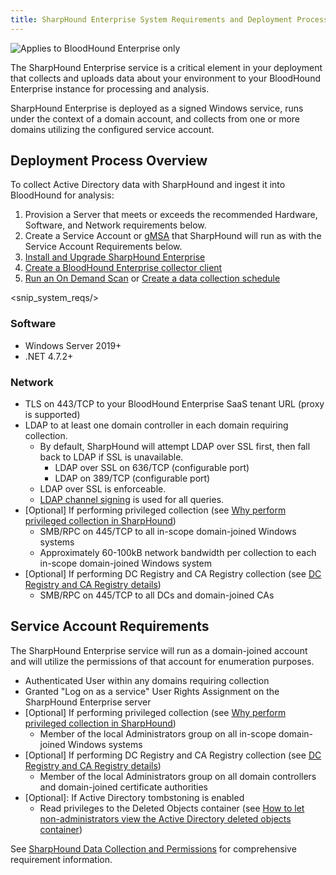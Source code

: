```yaml
---
title: SharpHound Enterprise System Requirements and Deployment Process
---
```


<img noZoom src="/assets/enterprise-edition-pill-tag.svg" alt="Applies to BloodHound Enterprise only"/>

The SharpHound Enterprise service is a critical element in your deployment that collects and uploads data about your environment to your BloodHound Enterprise instance for processing and analysis.

SharpHound Enterprise is deployed as a signed Windows service, runs under the context of a domain account, and collects from one or more domains utilizing the configured service account.

## Deployment Process Overview

To collect Active Directory data with SharpHound and ingest it into BloodHound for analysis:

1.  Provision a Server that meets or exceeds the recommended Hardware, Software, and Network requirements below.
2.  Create a Service Account or [gMSA](https://github.com/SpecterOps/bloodhound-docs/blob/main//install-data-collector/install-sharphound/create-gmsa) that SharpHound will run as with the Service Account Requirements below.
3.  [Install and Upgrade SharpHound Enterprise](https://github.com/SpecterOps/bloodhound-docs/blob/main//install-data-collector/install-sharphound/installation-upgrade)
4.  [Create a BloodHound Enterprise collector client](https://github.com/SpecterOps/bloodhound-docs/blob/main//collect-data/enterprise-collection/create-collector)
5.  [Run an On Demand Scan](https://github.com/SpecterOps/bloodhound-docs/blob/main//collect-data/enterprise-collection/on-demand-scan) or [Create a data collection schedule](https://github.com/SpecterOps/bloodhound-docs/blob/main//collect-data/enterprise-collection/collection-schedule)

<snip_system_reqs/>

### Software

* Windows Server 2019+
* .NET 4.7.2+

### Network

* TLS on 443/TCP to your BloodHound Enterprise SaaS tenant URL (proxy is supported)
* LDAP to at least one domain controller in each domain requiring collection.
    * By default, SharpHound will attempt LDAP over SSL first, then fall back to LDAP if SSL is unavailable.
        * LDAP over SSL on 636/TCP (configurable port)
        * LDAP on 389/TCP (configurable port)
    * LDAP over SSL is enforceable.
    * [LDAP channel signing](https://www.hub.trimarcsecurity.com/post/ldap-channel-binding-and-signing) is used for all queries.
* \[Optional\] If performing privileged collection (see [Why perform privileged collection in SharpHound](https://github.com/SpecterOps/bloodhound-docs/blob/main//collect-data/enterprise-collection/privileged-collection))
    * SMB/RPC on 445/TCP to all in-scope domain-joined Windows systems
    * Approximately 60-100kB network bandwidth per collection to each in-scope domain-joined Windows system
* \[Optional\] If performing DC Registry and CA Registry collection (see [DC Registry and CA Registry details](https://github.com/SpecterOps/bloodhound-docs/blob/main//collect-data/permissions))
    * SMB/RPC on 445/TCP to all DCs and domain-joined CAs

## Service Account Requirements

The SharpHound Enterprise service will run as a domain-joined account and will utilize the permissions of that account for enumeration purposes.

* Authenticated User within any domains requiring collection
* Granted "Log on as a service" User Rights Assignment on the SharpHound Enterprise server
* \[Optional\] If performing privileged collection (see [Why perform privileged collection in SharpHound](https://github.com/SpecterOps/bloodhound-docs/blob/main//collect-data/enterprise-collection/privileged-collection))
    * Member of the local Administrators group on all in-scope domain-joined Windows systems
* \[Optional\] If performing DC Registry and CA Registry collection (see [DC Registry and CA Registry details](https://github.com/SpecterOps/bloodhound-docs/blob/main//collect-data/permissions))
    * Member of the local Administrators group on all domain controllers and domain-joined certificate authorities
* \[Optional\]: If Active Directory tombstoning is enabled
    * Read privileges to the Deleted Objects container (see [How to let non-administrators view the Active Directory deleted objects container](https://learn.microsoft.com/en-us/troubleshoot/windows-server/identity/non-administrators-view-deleted-object-container))

See [SharpHound Data Collection and Permissions](https://github.com/SpecterOps/bloodhound-docs/blob/main//collect-data/permissions) for comprehensive requirement information.

